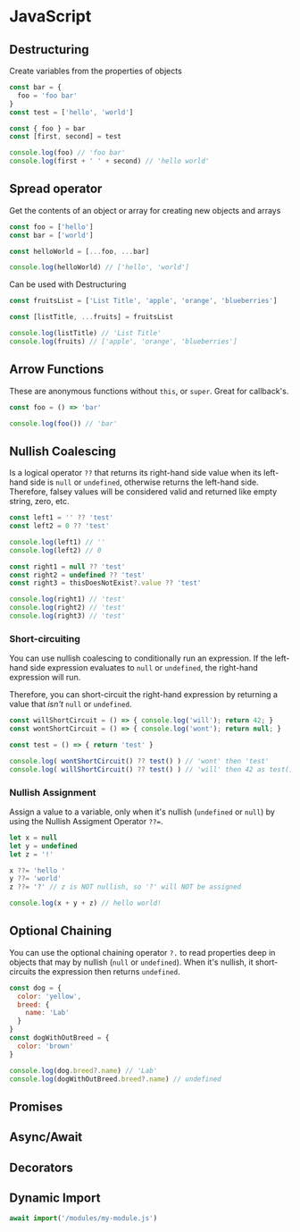 # JavaScript

## Destructuring
Create variables from the properties of objects

```javascript
const bar = {
  foo = 'foo bar'
}
const test = ['hello', 'world']

const { foo } = bar
const [first, second] = test

console.log(foo) // 'foo bar'
console.log(first + ' ' + second) // 'hello world'
```

## Spread operator
Get the contents of an object or array for creating new objects and arrays

```javascript
const foo = ['hello']
const bar = ['world']

const helloWorld = [...foo, ...bar]

console.log(helloWorld) // ['hello', 'world']
```

Can be used with Destructuring
```javascript
const fruitsList = ['List Title', 'apple', 'orange', 'blueberries']

const [listTitle, ...fruits] = fruitsList

console.log(listTitle) // 'List Title'
console.log(fruits) // ['apple', 'orange', 'blueberries']
```

## Arrow Functions
These are anonymous functions without `this`, or `super`. Great for callback's.

```javascript
const foo = () => 'bar'

console.log(foo()) // 'bar'
```

## Nullish Coalescing

Is a logical operator `??` that returns its right-hand side value when its left-hand side is `null` or `undefined`, otherwise returns the left-hand side. Therefore, falsey values will be considered valid and returned like empty string, zero, etc.

```javascript
const left1 = '' ?? 'test'
const left2 = 0 ?? 'test'

console.log(left1) // ''
console.log(left2) // 0

const right1 = null ?? 'test'
const right2 = undefined ?? 'test'
const right3 = thisDoesNotExist?.value ?? 'test'

console.log(right1) // 'test'
console.log(right2) // 'test'
console.log(right3) // 'test'
```

### Short-circuiting
You can use nullish coalescing to conditionally run an expression. If the left-hand side expression evaluates to `null` or `undefined`, the right-hand expression will run. 

Therefore, you can short-circuit the right-hand expression by returning a value that *isn't* `null` or `undefined`.

```javascript
const willShortCircuit = () => { console.log('will'); return 42; }
const wontShortCircuit = () => { console.log('wont'); return null; }

const test = () => { return 'test' }

console.log( wontShortCircuit() ?? test() ) // 'wont' then 'test'
console.log( willShortCircuit() ?? test() ) // 'will' then 42 as test() is not evaluated
```

### Nullish Assignment
Assign a value to a variable, only when it's nullish (`undefined` or `null`) by using the Nullish Assigment Operator `??=`.

```javascript
let x = null
let y = undefined
let z = '!'

x ??= 'hello '
y ??= 'world'
z ??= '?' // z is NOT nullish, so '?' will NOT be assigned

console.log(x + y + z) // hello world!
```

## Optional Chaining
You can use the optional chaining operator `?.` to read properties deep in objects that may by nullish (`null` or `undefined`). When it's nullish, it short-circuits the expression then returns `undefined`.

```javascript
const dog = {
  color: 'yellow',
  breed: {
    name: 'Lab'
  }
}
const dogWithOutBreed = {
  color: 'brown'
}

console.log(dog.breed?.name) // 'Lab'
console.log(dogWithOutBreed.breed?.name) // undefined
```

## Promises

## Async/Await

## Decorators

## Dynamic Import
```javascript
await import('/modules/my-module.js')
```